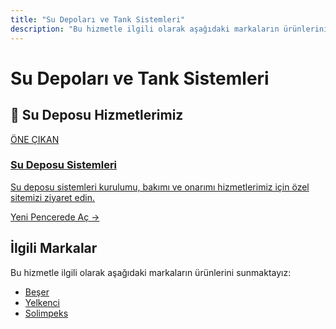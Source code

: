 ```yaml
---
title: "Su Depoları ve Tank Sistemleri"
description: "Bu hizmetle ilgili olarak aşağıdaki markaların ürünlerini sunmaktayız:"
---
```


# Su Depoları ve Tank Sistemleri

## 🌟 Su Deposu Hizmetlerimiz

<a href="https://su-deposu.gul-tekinmuhendislik.com/" target="_blank" rel="noopener noreferrer" class="link-card featured">
  <div class="link-card-content">
    <span class="badge">ÖNE ÇIKAN</span>
    <h3>Su Deposu Sistemleri</h3>
    <p>Su deposu sistemleri kurulumu, bakımı ve onarımı hizmetlerimiz için özel sitemizi ziyaret edin.</p>
    <span class="link-card-cta">Yeni Pencerede Aç →</span>
  </div>
</a>

## İlgili Markalar

Bu hizmetle ilgili olarak aşağıdaki markaların ürünlerini sunmaktayız:

*   [Beşer](/markalar/beser)
*   [Yelkenci](/markalar/yelkenci)
*   [Solimpeks](/markalar/solimpeks)